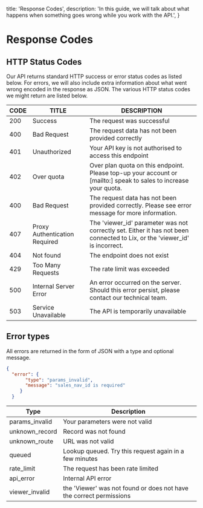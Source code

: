 
  title: 'Response Codes',
  description:
    'In this guide, we will talk about what happens when something goes wrong while you work with the API.',
}

<HeroPattern />

# Response Codes



## HTTP Status Codes

Our API returns standard HTTP success or error status codes as listed below. For errors, we will also include extra information about what went wrong encoded in the response as JSON. The various HTTP status codes we might return are listed below.

CODE | TITLE | DESCRIPTION
----- | ---- | -----------
200 |	Success |	The request was successful
400 |	Bad Request |	The request data has not been provided correctly
401 |	Unauthorized |	Your API key is not authorised to access this endpoint
402 |	Over quota |	Over plan quota on this endpoint. Please top-up your account or [mailto:] speak to sales to increase your quota.
400 | Bad Request | The request data has not been provided correctly. Please see error message for more information.
407 | Proxy Authentication Required | The 'viewer_id' parameter was not correctly set. Either it has not been connected to Lix, or the 'viewer_id' is incorrect.
404 |	Not found |	The endpoint does not exist
429 |	Too Many Requests |	The rate limit was exceeded
500 |	Internal Server Error |	An error occurred on the server. Should this error persist, please contact our technical team.
503 | Service Unavailable |	The API is temporarily unavailable

## Error types
All errors are returned in the form of JSON with a type and optional message.


```json {{ title: 'Example error response' }}
{
  "error": {
       "type": "params_invalid",
       "message": "sales_nav_id is required"
     }
  }

```


Type |  Description
---- | ------------
params_invalid |  Your parameters were not valid
unknown_record |  Record was not found
unknown_route | URL was not valid
queued |  Lookup queued. Try this request again in a few minutes
rate_limit |  The request has been rate limited
api_error | Internal API error
viewer_invalid | the 'Viewer' was not found or does not have the correct permissions
